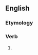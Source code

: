 ==English==

===Etymology===
{{suffix|en|acetify|ing}}

===Verb===
{{head|en|verb form}}

# {{present participle of|acetify|lang=en|nocat=1}}